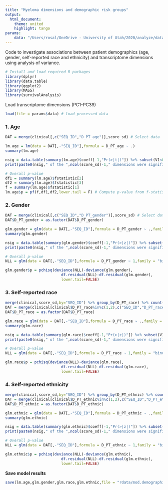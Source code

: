 ---
title: "Myeloma dimensions and demographic risk groups"
output:
  html_document:
    theme: united
    highlight: tango
params:
    data: "/Users/rosal/OneDrive - University of Utah/2020/analyze/data/transcriptome-dimensions/analysis/20200802_pipe_out.rdata"
---

Code to investigate associations between patient demographics (age, gender, self-reported race and ethnicity) and transcriptome dimensions using analysis of variance.


```{r load_packages, message=F, include=F}
# Install and load required R packages
library(dplyr)
library(data.table)
library(ggplot2)
library(MASS)
library(survivalAnalysis)
```

Load transcriptome dimensions (PC1-PC39)
```{r}
load(file = params$data) # load processed data
```

### 1. Age
```{r}
DAT = merge(clinical[,c("SEQ_ID","D_PT_age")],score_sd) # Select data

lm.age = lm(data = DAT[,-"SEQ_ID"],formula = D_PT_age ~ .)
summary(lm.age)

nsig = data.table(summary(lm.age)$coeff[-1,"Pr(>|t|)"]) %>% subset(V1<0.05) %>% nrow() # Count sig dimensions
print(paste0(nsig," of the ",ncol(score_sd)-1," dimensions were significat at p < 0.05 in the combined model"))

# Overall p-value
df1 = summary(lm.age)$fstatistic[2]
df2 = summary(lm.age)$fstatistic[3]
f = summary(lm.age)$fstatistic[1]
lm.age$p = pf(f,df1,df2,lower.tail = F) # Compute p-value from f-statistic
```

### 2. Gender
```{r}
DAT = merge(clinical[,c("SEQ_ID","D_PT_gender")],score_sd) # Select data
DAT$D_PT_gender = as.factor(DAT$D_PT_gender)

glm.gender = glm(data = DAT[,-"SEQ_ID"],formula = D_PT_gender ~ .,family = "binomial")
summary(glm.gender)

nsig = data.table(summary(glm.gender)$coeff[-1,"Pr(>|z|)"]) %>% subset(V1<0.05) %>% nrow() # Count sig dimensions
print(paste0(nsig," of the ",ncol(score_sd)-1," dimensions were significat at p < 0.05 in the combined model"))

# Overall p-value
NLL = glm(data = DAT[,-"SEQ_ID"],formula = D_PT_gender ~ 1,family = "binomial")

glm.gender$p = pchisq(deviance(NLL)-deviance(glm.gender),
                         df.residual(NLL)-df.residual(glm.gender),
                         lower.tail=FALSE)
```

### 3. Self-reported race
```{r}
merge(clinical,score_sd,by="SEQ_ID") %>% group_by(D_PT_race) %>% count() # count by race
DAT = merge(clinical[clinical$D_PT_race%in%c(1,2),c("SEQ_ID","D_PT_race")],score_sd) # Select data
DAT$D_PT_race = as.factor(DAT$D_PT_race)

glm.race = glm(data = DAT[,-"SEQ_ID"],formula = D_PT_race ~ .,family = "binomial")
summary(glm.race)

nsig = data.table(summary(glm.race)$coeff[-1,"Pr(>|z|)"]) %>% subset(V1<0.05) %>% nrow() # Count sig dimensions
print(paste0(nsig," of the ",ncol(score_sd)-1," dimensions were significat at p < 0.05 in the combined model"))

# Overall p-value
NLL = glm(data = DAT[,-"SEQ_ID"],formula = D_PT_race ~ 1,family = "binomial")

glm.race$p = pchisq(deviance(NLL)-deviance(glm.race),
                         df.residual(NLL)-df.residual(glm.race),
                         lower.tail=FALSE)
```

### 4. Self-reported ethnicity
```{r}
merge(clinical,score_sd,by="SEQ_ID") %>% group_by(D_PT_ethnic) %>% count() # count by ethnic
DAT = merge(clinical[clinical$D_PT_ethnic%in%c(1,2),c("SEQ_ID","D_PT_ethnic")],score_sd) # Select data
DAT$D_PT_ethnic = as.factor(DAT$D_PT_ethnic)

glm.ethnic = glm(data = DAT[,-"SEQ_ID"],formula = D_PT_ethnic ~ .,family = "binomial")
summary(glm.ethnic)

nsig = data.table(summary(glm.ethnic)$coeff[-1,"Pr(>|z|)"]) %>% subset(V1<0.05) %>% nrow() # Count sig dimensions
print(paste0(nsig," of the ",ncol(score_sd)-1," dimensions were significat at p < 0.05 in the combined model"))

# Overall p-value
NLL = glm(data = DAT[,-"SEQ_ID"],formula = D_PT_ethnic ~ 1,family = "binomial")

glm.ethnic$p = pchisq(deviance(NLL)-deviance(glm.ethnic),
                         df.residual(NLL)-df.residual(glm.ethnic),
                         lower.tail=FALSE)
```
**Save model results**
```{r}
save(lm.age,glm.gender,glm.race,glm.ethnic,file = "rdata/mod.demographic-risk.rdata")
```